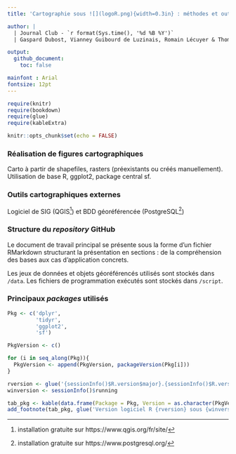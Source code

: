 ```yaml
---
title: 'Cartographie sous ![](logoR.png){width=0.3in} : méthodes et outils'

author: |
  | Journal Club - `r format(Sys.time(), '%d %B %Y')`
  | Gaspard Dubost, Vianney Guibourd de Luzinais, Romain Lécuyer & Thomas Outrequin

output:
  github_document:
    toc: false

mainfont : Arial
fontsize: 12pt
---
```


```r

require(knitr)
require(bookdown)
require(glue)
require(kableExtra)

knitr::opts_chunk$set(echo = FALSE)

```

[^note_qgis]: installation gratuite sur https://www.qgis.org/fr/site/

[^note_pgSQL]: installation gratuite sur https://www.postgresql.org/

\newpage

### Réalisation de figures cartographiques

Carto à partir de shapefiles, rasters (préexistants ou créés manuellement). Utilisation de base R, ggplot2, package central sf.

### Outils cartographiques externes

Logiciel de SIG (QGIS[^note_qgis]) et BDD géoréférencée (PostgreSQL[^note_pgSQL])

### Structure du *repository* GitHub

Le document de travail principal se présente sous la forme d'un fichier RMarkdown structurant la présentation en sections : de la compréhension des bases aux cas d'application concrets.

Les jeux de données et objets géoréférencés utilisés sont stockés dans `/data`. Les fichiers de programmation exécutés sont stockés dans `/script`.

### Principaux *packages* utilisés

```r

Pkg <- c('dplyr',
         'tidyr',
         'ggplot2',
         'sf')

PkgVersion <- c()

for (i in seq_along(Pkg)){
  PkgVersion <- append(PkgVersion, packageVersion(Pkg[i]))
}

rversion <- glue('{sessionInfo()$R.version$major}.{sessionInfo()$R.version$minor} ({sessionInfo()$R.version$nickname})')
winversion <- sessionInfo()$running

tab_pkg <- kable(data.frame(Package = Pkg, Version = as.character(PkgVersion)))
add_footnote(tab_pkg, glue('Version logiciel R {rversion} sous {winversion}'), notation = 'none')
```
